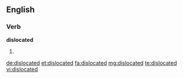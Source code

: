 ==English==

===Verb===
'''dislocated'''

# {{past of|dislocate}}

[[de:dislocated]]
[[et:dislocated]]
[[fa:dislocated]]
[[mg:dislocated]]
[[te:dislocated]]
[[vi:dislocated]]